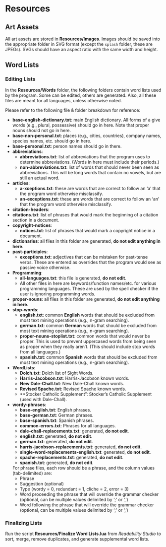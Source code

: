 # Resources

## Art Assets

All art assets are stored in **Resources/Images**. Images should be saved into the appropriate folder in SVG format (except the `splash` folder, these are JPEGs). SVGs should have an aspect ratio with the same width and height.

## Word Lists

### Editing Lists {-}

In the **Resources/Words** folder, the following folders contain word lists used by the program. Some can be edited, others are generated. Also, all these files are meant for all languages, unless otherwise noted.

Please refer to the following file & folder breakdown for reference:

- **base-english-dictionary.txt**: main English dictionary. All forms of a give words (e.g., plural, possessive) should go in here. Note that proper nouns should not go in here.
- **base-non-personal.txt**: places (e.g., cities, countries), company names, species names, etc. should go in here.
- **base-personal.txt**: person names should go in there.
- **abbreviations**:
  - **abbreviations.txt**: list of abbreviations that the program uses to determine abbreviations. (Words in here must include their periods.)
  - **non-abbreviations.txt**: list of words that should never been seen as abbreviations. This will be long words that contain no vowels, but are still an actual word.
- **articles**:
  - **a-xceptions.txt**: these are words that are correct to follow an 'a' that the program word otherwise misclassify.
  - **an-exceptions.txt**: these are words that are correct to follow an 'an' that the program word otherwise misclassify.
- **citation-headers**:
 - **citations.txt**: list of phrases that would mark the beginning of a citation section in a document.
- **copyright-notices**:
  - **notices.txt**: list of phrases that would mark a copyright notice in a document.
- **dictionaries**: all files in this folder are generated, **do not edit anything in here**.
- **past-participles**:
  - **exceptions.txt**: adjectives that can be mistaken for past-tense verbs. These are entered as overrides that the program would see as passive voice otherwise.
- **Programming**:
  - **all-languages.txt**: this file is generated, **do not edit**.
  - All other files in here are keywords/function names/etc. for various programming languages. These are used by the spell checker if the user is ignoring programming words.
- **proper-nouns**: all files in this folder are generated, **do not edit anything in here**.
- **stop-words**:
  - **english.txt**: common **English** words that should be excluded from most text mining operations (e.g., n-gram searching).
  - **german.txt**: common **German** words that should be excluded from most text mining operations (e.g., n-gram searching).
  - **proper-nouns-stoplist.txt**: common words that would never be proper. This is used to prevent uppercased words from being seen as proper when they really aren't. (This should include stop words from all languages.)
  - **spanish.txt**: common **Spanish** words that should be excluded from most text mining operations (e.g., n-gram searching).
- **WordLists**:
  - **Dolch.txt**: Dolch list of Sight Words.
  - **Harris-Jacobson.txt**: Harris-Jacobson known words.
  - **New Dale-Chall.txt**: New Dale-Chall known words.
  - **Revised Spache.txt**: Revised Spache known words.
  - **Stocker Catholic Supplement": Stocker's Catholic Supplement (used with Dale-Chall).
- **wordy-phrases**:
  - **base-english.txt**: English phrases.
  - **base-german.txt**: German phrases.
  - **base-spanish.txt**: Spanish phrases.
  - **common-errors.txt**: Phrases for all languages.
  - **dale-chall-replacements.txt**: generated, **do not edit**.
  - **english.txt**: generated, **do not edit**.
  - **german.txt**: generated, **do not edit**.
  - **harris-jacobson-replacements.txt**: generated, **do not edit**.
  - **single-word-replacements-english.txt**: generated, **do not edit**.
  - **spache-replacements.txt**: generated, **do not edit**.
  - **spanish.txt**: generated, **do not edit**.

  For phrase files, each row should be a phrase, and the column values (tab-delimited) are:
    - Phrase
    - Suggestion (optional)
    - Type (wordy = 0, redundant = 1, cliche = 2, error = 3)
    - Word proceeding the phrase that will override the grammar checker (optional, can be multiple values delimited by ';' or ',')
    - Word following the phrase that will override the grammar checker (optional, can be multiple values delimited by ';' or ',')

### Finalizing Lists {-}

Run the script **Resources/Finalize Word Lists.lua** from *Readability Studio* to sort, merge, remove duplicates, and generate supplemental word lists.
